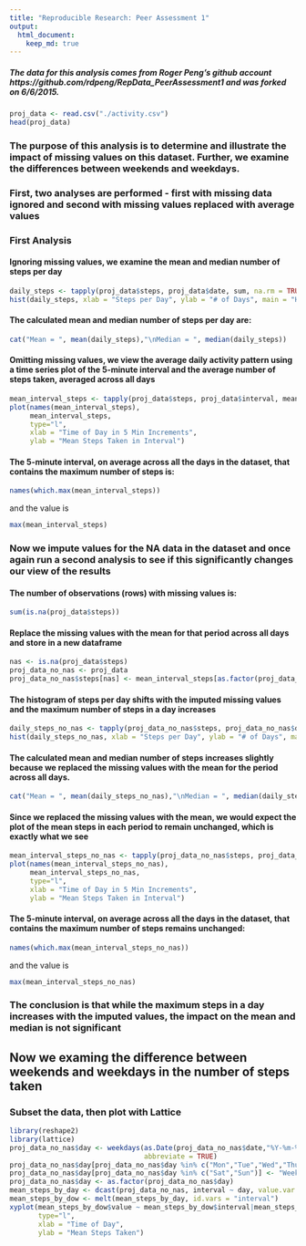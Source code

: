 ```yaml
---
title: "Reproducible Research: Peer Assessment 1"
output: 
  html_document:
    keep_md: true
---
```



##### The data for this analysis comes from Roger Peng's github account https://github.com/rdpeng/RepData_PeerAssessment1 and was forked on 6/6/2015.

```r
proj_data <- read.csv("./activity.csv")
head(proj_data)
```

### The purpose of this analysis is to determine and illustrate the impact of missing values on this dataset. Further, we examine the differences between weekends and weekdays.
### First, two analyses are performed - first with missing data ignored and second with missing values replaced with average values
### First Analysis
#### Ignoring missing values, we examine the mean and median number of steps per day
```r
daily_steps <- tapply(proj_data$steps, proj_data$date, sum, na.rm = TRUE)
hist(daily_steps, xlab = "Steps per Day", ylab = "# of Days", main = "Histogram of Steps per Day", breaks = 25)
```

#### The calculated mean and median number of steps per day are:

```r
cat("Mean = ", mean(daily_steps),"\nMedian = ", median(daily_steps))
```

#### Omitting missing values, we view the average daily activity pattern using a time series plot of the 5-minute interval and the average number of steps taken, averaged across all days
```r
mean_interval_steps <- tapply(proj_data$steps, proj_data$interval, mean, na.rm = TRUE)
plot(names(mean_interval_steps),
     mean_interval_steps,  
     type="l", 
     xlab = "Time of Day in 5 Min Increments", 
     ylab = "Mean Steps Taken in Interval")
```

#### The 5-minute interval, on average across all the days in the dataset, that contains the maximum number of steps is:
```r
names(which.max(mean_interval_steps))
```
and the value is
```r
max(mean_interval_steps)
```

### Now we impute values for the NA data in the dataset and once again run a second analysis to see if this significantly changes our view of the results
#### The number of observations (rows) with missing values is:
```r
sum(is.na(proj_data$steps))
```
#### Replace the missing values with the mean for that period across all days and store in a new dataframe
```r
nas <- is.na(proj_data$steps)
proj_data_no_nas <- proj_data
proj_data_no_nas$steps[nas] <- mean_interval_steps[as.factor(proj_data_no_nas$interval[nas])]
```

#### The histogram of steps per day shifts with the imputed missing values and the maximum number of steps in a day increases

```r
daily_steps_no_nas <- tapply(proj_data_no_nas$steps, proj_data_no_nas$date, sum)
hist(daily_steps_no_nas, xlab = "Steps per Day", ylab = "# of Days", main = "Histogram of Steps per Day", breaks = 25)
```

#### The calculated mean and median number of steps increases slightly because we replaced the missing values with the mean for the period across all days.

```r
cat("Mean = ", mean(daily_steps_no_nas),"\nMedian = ", median(daily_steps_no_nas))
```

#### Since we replaced the missing values with the mean, we would expect the plot of the mean steps in each period to remain unchanged, which is exactly what we see

```r
mean_interval_steps_no_nas <- tapply(proj_data_no_nas$steps, proj_data_no_nas$interval, mean)
plot(names(mean_interval_steps_no_nas),
     mean_interval_steps_no_nas,  
     type="l", 
     xlab = "Time of Day in 5 Min Increments", 
     ylab = "Mean Steps Taken in Interval")
```

#### The 5-minute interval, on average across all the days in the dataset, that contains the maximum number of steps remains unchanged:
```r
names(which.max(mean_interval_steps_no_nas))
```
and the value is
```r
max(mean_interval_steps_no_nas)
```
### The conclusion is that while the maximum steps in a day increases with the imputed values, the impact on the mean and median is not significant
## Now we examing the difference between weekends and weekdays in the number of steps taken
### Subset the data, then plot with Lattice
```r
library(reshape2)
library(lattice)
proj_data_no_nas$day <- weekdays(as.Date(proj_data_no_nas$date,"%Y-%m-%d"),
                                 abbreviate = TRUE)
proj_data_no_nas$day[proj_data_no_nas$day %in% c("Mon","Tue","Wed","Thu","Fri")] <- "Weekday"
proj_data_no_nas$day[proj_data_no_nas$day %in% c("Sat","Sun")] <- "Weekend"
proj_data_no_nas$day <- as.factor(proj_data_no_nas$day)
mean_steps_by_day <- dcast(proj_data_no_nas, interval ~ day, value.var = "steps", fun.aggregate = mean)
mean_steps_by_dow <- melt(mean_steps_by_day, id.vars = "interval")
xyplot(mean_steps_by_dow$value ~ mean_steps_by_dow$interval|mean_steps_by_dow$variable,
       type="l",
       xlab = "Time of Day",
       ylab = "Mean Steps Taken")
```

